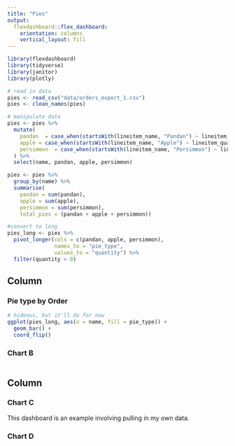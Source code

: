 ```yaml
---
title: "Pies"
output: 
  flexdashboard::flex_dashboard:
    orientation: columns
    vertical_layout: fill
---
```


```r
library(flexdashboard)
library(tidyverse)
library(janitor)
library(plotly)
```

```r
# read in data
pies <- read_csv("data/orders_export_1.csv")
pies <- clean_names(pies)
```

```r
# manipulate data
pies <- pies %>%
  mutate(
    pandan  = case_when(startsWith(lineitem_name, "Pandan") ~ lineitem_quantity, TRUE ~ 0),
    apple = case_when(startsWith(lineitem_name, "Apple") ~ lineitem_quantity, TRUE ~ 0),
    persimmon  = case_when(startsWith(lineitem_name, "Persimmon") ~ lineitem_quantity, TRUE ~ 0),
  ) %>% 
  select(name, pandan, apple, persimmon)

pies <- pies %>% 
  group_by(name) %>% 
  summarise(
    pandan = sum(pandan),
    apple = sum(apple),
    persimmon = sum(persimmon),
    total_pies = (pandan + apple + persimmon))

#convert to long
pies_long <- pies %>%
  pivot_longer(cols = c(pandan, apple, persimmon), 
               names_to = "pie_type", 
               values_to = "quantity") %>%
  filter(quantity > 0)
```

Column {data-width=650}
-----------------------------------------------------------------------

### Pie type by Order

```r
# hideous, but it'll do for now
ggplot(pies_long, aes(x = name, fill = pie_type)) +
  geom_bar() + 
  coord_flip()
```

### Chart B

```r

```

Column {data-width=350}
-----------------------------------------------------------------------

### Chart C
This dashboard is an example involving pulling in my own data.

### Chart D

```r

```

